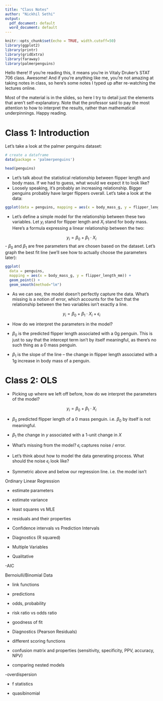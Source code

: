 ```yaml
---
title: "Class Notes"
author: "Nickhil Sethi"
output:
  pdf_document: default
  word_document: default
---
```


```r
knitr::opts_chunk$set(echo = TRUE, width.cutoff=50)
library(ggplot2)
library(printr)
library(gridExtra)
library(faraway)
library(palmerpenguins)
```

Hello there! If you're reading this, it means you're in Vitaly Druker's STAT 706 class. Awesome! And if you're anything like me, you're not amazing at taking notes in class, so here's some notes I typed up after re-watching the lectures online. 

Most of the material is in the slides, so here I try to detail just the elements that aren't self-explanatory. Note that the professor said to pay the most attention to how to interpret the results, rather than mathematical underpinnings. Happy reading.

# Class 1: Introduction

Let's take a look at the palmer penguins dataset:

```r
# create a dataframe
data(package = 'palmerpenguins')

head(penguins)
```

- Let's talk about the statistical relationship between flipper length and body mass. If we had to guess, what would we expect it to look like?
- Loosely speaking, it's probably an increasing relationship. Bigger penguins probably have larger flippers overall. Let's take a look at the data:

```r
ggplot(data = penguins, mapping = aes(x = body_mass_g, y = flipper_length_mm)) + geom_point()
```

- Let's define a simple model for the relationship between these two variables. Let $y_i$ stand for flipper length and $X_i$ stand for body mass. Here's a formula expressing a linear relationship between the two:

$$
y_i = \beta_0 + \beta_1 \cdot X_i
$$
- $\beta_0$ and $\beta_1$ are free parameters that are chosen based on the dataset. Let's graph the best fit line (we'll see how to actually choose the parameters later):

```r
ggplot(
  data = penguins, 
  mapping = aes(x = body_mass_g, y = flipper_length_mm)) + 
  geom_point() + 
  geom_smooth(method="lm")
```

- As we can see, the model doesn't perfectly capture the data. What's missing is a notion of error, which accounts for the fact that the relationship between the two variables isn't exactly a line.

$$
y_i = \beta_0 + \beta_1 \cdot X_i + \epsilon_i
$$

- How do we interpret the parameters in the model? 

- $\beta_0$ is the predicted flipper length associated with a 0g penguin. This is just to say that the intercept term isn't by itself meaningful, as there's no such thing as a 0 mass penguin.

- $\beta_1$ is the slope of the line -- the change in flipper length associated with a 1g increase in body mass of a penguin.

# Class 2: OLS

- Picking up where we left off before, how do we interpret the parameters of the model?

$$ 
y_i = \beta_0 + \beta_1 \cdot X_i
$$

- $\beta_0$ predicted flipper length of a 0 mass penguin. i.e. $\beta_0$ by itself is not meaningful.

- $\beta_1$ the change in $y$ associated with a 1-unit change in $X$

- What's missing from the model? $\epsilon_i$ captures noise / error.

- Let's think about how to model the data generating process. What should the noise $\epsilon_i$ look like?

- Symmetric above and below our regression line. i.e. the model isn't 



Ordinary Linear Regression

- estimate parameters

- estimate variance

- least squares vs MLE

- residuals and their properties

- Confidence intervals vs Prediction Intervals

- Diagnostics (R squared)

- Multiple Variables

- Qualitative

-AIC


Bernoiulli/Binomial Data

- link functions

- predictions

- odds, probability

- risk ratio vs odds ratio

- goodness of fit

- Diagnostics (Pearson Residuals)

- different scoring functions

- confusion matrix and properties (sensitivity, specificity, PPV, accuracy, NPV)

- comparing nested models

-overdispersion

- f statistics

- quasibinomial

